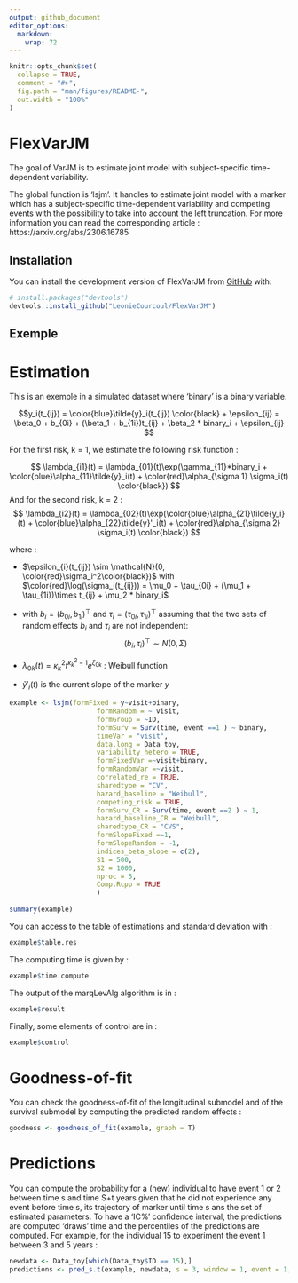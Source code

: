 ```yaml
---
output: github_document
editor_options: 
  markdown: 
    wrap: 72
---
```


<!-- README.md is generated from README.Rmd. Please edit that file -->

```r
knitr::opts_chunk$set(
  collapse = TRUE,
  comment = "#>",
  fig.path = "man/figures/README-",
  out.width = "100%"
)
```

# FlexVarJM

<!-- badges: start -->

<!-- badges: end -->

The goal of VarJM is to estimate joint model with subject-specific
time-dependent variability.

The global function is 'lsjm'. It handles to estimate joint model
with a marker which has a subject-specific time-dependent variability
and competing events with the possibility to take into account the left
truncation. For more information you can read the corresponding article : https://arxiv.org/abs/2306.16785


## Installation

You can install the development version of FlexVarJM from
[GitHub](https://github.com/) with:

``` r
# install.packages("devtools")
devtools::install_github("LeonieCourcoul/FlexVarJM")
```

## Exemple

# Estimation

This is an exemple in a simulated dataset where 'binary' is a binary variable.

$$y_i(t_{ij}) = \color{blue}\tilde{y}_i(t_{ij}) \color{black} + \epsilon_{ij} = \beta_0 + b_{0i} + (\beta_1 + b_{1i})t_{ij} + \beta_2 * binary_i + \epsilon_{ij} $$

For the first risk, k = 1, we estimate the following risk function :

$$ \lambda_{i1}(t) = \lambda_{01}(t)\exp(\gamma_{11}*binary_i + \color{blue}\alpha_{11}\tilde{y}_i(t) + \color{red}\alpha_{\sigma 1} \sigma_i(t) \color{black}) $$
And for the second risk, k = 2 :
$$ \lambda_{i2}(t) = \lambda_{02}(t)\exp(\color{blue}\alpha_{21}\tilde{y_i}(t) + \color{blue}\alpha_{22}\tilde{y}'_i(t) + \color{red}\alpha_{\sigma 2} \sigma_i(t) \color{black}) $$

where :

-   $\epsilon_{i}(t_{ij}) \sim \mathcal{N}(0, \color{red}\sigma_i^2\color{black})$
    with
    $\color{red}\log(\sigma_i(t_{ij})) = \mu_0 + \tau_{0i} + (\mu_1 + \tau_{1i})\times t_{ij} + \mu_2 * binary_i$

-   with $b_i=\left(b_{0i},b_{1i}\right)^{\top}$ and
    $\tau_i=\left(\tau_{0i},\tau_{1i}\right)^{\top}$ assuming that the
    two sets of random effects $b_i$ and $\tau_i$ are not independent:
    $$(b_i, \tau_i)^\top \sim N(0, \Sigma)$$ 
    
  - $\lambda_{0k}(t) = \kappa_k^2 t^{\kappa_k^2-1}e^{\zeta_{0k}}$ :
    Weibull function
    
  - $\tilde{y}'_i(t)$ is the current slope of the marker $y$

``` r
example <- lsjm(formFixed = y~visit+binary,
                      formRandom = ~ visit,
                      formGroup = ~ID,
                      formSurv = Surv(time, event ==1 ) ~ binary,
                      timeVar = "visit",
                      data.long = Data_toy,
                      variability_hetero = TRUE,
                      formFixedVar =~visit+binary,
                      formRandomVar =~visit,
                      correlated_re = TRUE,
                      sharedtype = "CV",
                      hazard_baseline = "Weibull",
                      competing_risk = TRUE,
                      formSurv_CR = Surv(time, event ==2 ) ~ 1,
                      hazard_baseline_CR = "Weibull",
                      sharedtype_CR = "CVS",
                      formSlopeFixed =~1,
                      formSlopeRandom = ~1,
                      indices_beta_slope = c(2), 
                      S1 = 500,
                      S2 = 1000,
                      nproc = 5,
                      Comp.Rcpp = TRUE
                      )
                      
summary(example)
```

You can access to the table of estimations and standard deviation with :

``` r
example$table.res
```

The computing time is given by :

``` r
example$time.compute
```

The output of the marqLevAlg algorithm is in :

``` r
example$result
```

Finally, some elements of control are in :

``` r
example$control
```

# Goodness-of-fit

You can check the goodness-of-fit of the longitudinal submodel and of
the survival submodel by computing the predicted random effects :

``` r
goodness <- goodness_of_fit(example, graph = T)
```

# Predictions

You can compute the probability for a (new) individual to have event 1
or 2 between time s and time S+t years given that he did not experience
any event before time s, its trajectory of marker until time s ans the
set of estimated parameters. To have a 'IC\%' confidence interval, the predictions are computed 'draws' time and the percentiles of the predictions are computed. For example, for the individual 15 to
experiment the event 1 between 3 and 5 years :

``` r
newdata <- Data_toy[which(Data_toy$ID == 15),]
predictions <- pred_s.t(example, newdata, s = 3, window = 1, event = 1, IC = 0.95, draws = 200)
```



